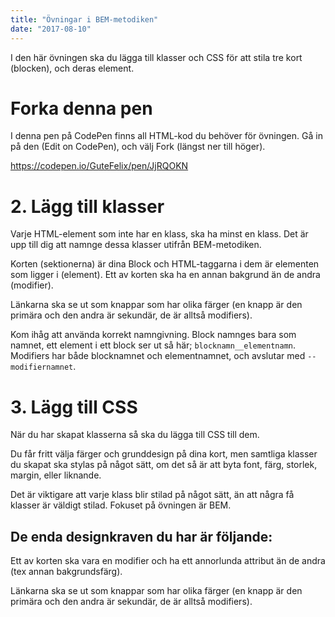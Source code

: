 ```yaml
---
title: "Övningar i BEM-metodiken"
date: "2017-08-10"
---
```


I den här övningen ska du lägga till klasser och CSS för att stila tre kort (blocken), och deras element.

# Forka denna pen

I denna pen på CodePen finns all HTML-kod du behöver för övningen. Gå in på den (Edit on CodePen), och välj Fork (längst ner till höger).

https://codepen.io/GuteFelix/pen/JjRQOKN

# 2. Lägg till klasser

Varje HTML-element som inte har en klass, ska ha minst en klass. Det är upp till dig att namnge dessa klasser utifrån BEM-metodiken.

Korten (sektionerna) är dina Block och HTML-taggarna i dem är elementen som ligger i (element). Ett av korten ska ha en annan bakgrund än de andra (modifier).

Länkarna ska se ut som knappar som har olika färger (en knapp är den primära och den andra är sekundär, de är alltså modifiers).

<Notice>

Kom ihåg att använda korrekt namngivning. Block namnges bara som namnet, ett element i ett block ser ut så här; `blocknamn__elementnamn`. Modifiers har både blocknamnet och elementnamnet, och avslutar med `--modifiernamnet`.

</Notice>

# 3. Lägg till CSS

När du har skapat klasserna så ska du lägga till CSS till dem.

Du får fritt välja färger och grunddesign på dina kort, men samtliga klasser du skapat ska stylas på något sätt, om det så är att byta font, färg, storlek, margin, eller liknande.

<Notice half="true">

Det är viktigare att varje klass blir stilad på något sätt, än att några få klasser är väldigt stilad. Fokuset på övningen är BEM.

</Notice>

## De enda designkraven du har är följande:

Ett av korten ska vara en modifier och ha ett annorlunda attribut än de andra (tex annan bakgrundsfärg).

Länkarna ska se ut som knappar som har olika färger (en knapp är den primära och den andra är sekundär, de är alltså modifiers).